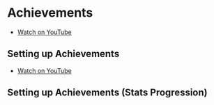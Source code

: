 # Achievements

- [Watch on YouTube](https://youtu.be/L56oDKa-CRE)


## Setting up Achievements
<ReactPlayer url='https://youtu.be/L56oDKa-CRE' />

- [Watch on YouTube](https://youtu.be/HbQy3AW04Bg)

## Setting up Achievements (Stats Progression)
<ReactPlayer url='https://youtu.be/HbQy3AW04Bg' />
